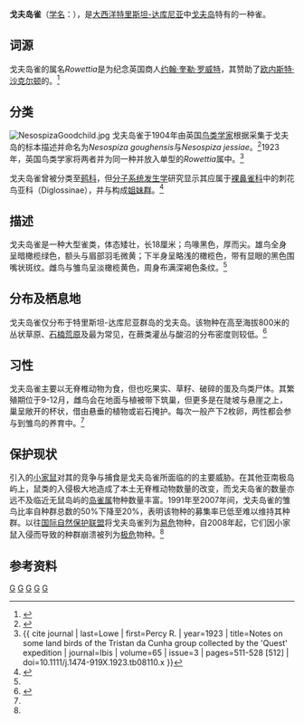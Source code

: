 {{Speciesbox
| image = Gough Bunting Male.JPG
| image_caption = 雄鸟
| status = CR
| status_system = IUCN3.1
| status_ref = <ref name=iucn>{{cite iucn|url=https://www.iucnredlist.org/details/22723149/0 |title=''Rowettia goughensis'' |author=BirdLife International |author-link=BirdLife International |year=2017 |access-date=2021-01-05}}</ref>
| genus = Rowettia
| parent_authority = {{tsl|en|Percy Roycroft Lowe|Lowe}}, 1923
| species = goughensis
| authority = ({{tsl|en|William Eagle Clarke|威廉·伊戈·克拉克|Clarke, WE}}, 1904)
| synonyms = ''[[岛雀属|Nesospiza]] goughensis'' ({{tsl|en|protonym|基本异名}})<br>''Nesospiza jessiae''
}}
'''戈夫岛雀'''（[[学名|学名]]：{{lang|la|''Rowettia goughensis''}}），是[[大西洋|大西洋]][[特里斯坦-达库尼亚|特里斯坦-达库尼亚]]中[[戈夫岛|戈夫岛]]特有的一种雀。

==词源==
戈夫岛雀的属名''Rowettia''是为纪念英国商人[[约翰·奎勒·罗威特|约翰·奎勒·罗威特]]，其赞助了[[欧内斯特·沙克尔顿|欧内斯特·沙克尔顿]]的{{tsl|en|Shackleton–Rowett Expedition|沙克尔顿-罗威特探险}}。<ref>{{cite book | last=Jobling | first=James A. | year=2010| title=The Helm Dictionary of Scientific Bird Names | url=https://archive.org/details/Helm_Dictionary_of_Scientific_Bird_Names_by_James_A._Jobling | publisher=Christopher Helm | location=London | isbn=978-1-4081-2501-4 | page=[https://archive.org/details/Helm_Dictionary_of_Scientific_Bird_Names_by_James_A._Jobling/page/n338 338] }}</ref>

==分类==
[[File:NesospizaGoodchild.jpg|thumb]]
戈夫岛雀于1904年由英国[[鸟类学家|鸟类学家]]{{tsl|en|William Eagle Clarke|威廉·伊戈·克拉克}}根据采集于戈夫岛的标本描述并命名为''Nesospiza goughensis''与''Nesospiza jessiae''。<ref>{{cite journal | last=Clarke | first=W. Eagle | year=1904 | title=''Nesospiza goughensis'', n. sp. | journal=Bulletin of the British Ornithologists' Club | volume=15 | page=18 | url=https://www.biodiversitylibrary.org/page/37116940 | access-date=2021-01-05 | archive-date=2022-04-06 | archive-url=https://web.archive.org/web/20220406172252/https://www.biodiversitylibrary.org/page/37116940 }}</ref>1923年，英国鸟类学家{{tsl|en|Percy Lowe|珀西·洛}}将两者并为同一种并放入单型的''Rowettia''属中。<ref name=lowe>{{ cite journal | last=Lowe | first=Percy R. | year=1923 | title=Notes on some land birds of the Tristan da Cunha group collected by the 'Quest' expedition | journal=Ibis | volume=65 | issue=3 | pages=511-528 [512] | doi=10.1111/j.1474-919X.1923.tb08110.x }}</ref>

戈夫岛雀曾被分类至[[鹀科|鹀科]]，但[[分子系统发生学|分子系统发生学]]研究显示其应属于[[裸鼻雀科|裸鼻雀科]]中的刺花鸟亚科（Diglossinae），并与{{tsl|en|Melanodera|黑喉雀属}}构成[[姐妹群|姐妹群]]。<ref>{{cite journal| last1=Burns | first1=K.J. | last2=Shultz | first2=A.J. | last3=Title | first3=P.O. | last4=Mason | first4=N.A. | last5=Barker | first5=F.K. | last6=Klicka | first6=J. | last7=Lanyon | first7=S.M. | last8=Lovette | first8=I.J. | year=2014 | title=Phylogenetics and diversification of tanagers (Passeriformes: Thraupidae), the largest radiation of Neotropical songbirds | journal=Molecular Phylogenetics and Evolution| volume=75| pages=41–77 | doi=10.1016/j.ympev.2014.02.006 }}</ref>

==描述==
戈夫岛雀是一种大型雀类，体态矮壮，长18厘米；鸟喙黑色，厚而尖。雄鸟全身呈暗橄榄绿色，额头与眉部羽毛微黄；下半身呈略浅的橄榄色，带有显眼的黑色围嘴状斑纹。雌鸟与雏鸟呈淡橄榄黄色，周身布满深褐色条纹。<ref name=iucn/>

==分布及栖息地==
戈夫岛雀仅分布于特里斯坦-达库尼亚群岛的戈夫岛。该物种在高至海拔800米的丛状草原、[[石楠荒原|石楠荒原]]及{{tsl|en|Feldmark|山地草原}}最为常见，在蕨类灌丛与酸沼的分布密度则较低。<ref name=Ryan>{{cite journal| last1=Ryan | first1=P.G. | last2= Cuthbert | first2=R.J.| year=2008 | title=The biology and conservation status of Gough Bunting ''Rowettia goughensis'' | journal=Bulletin of the British Ornithologists| volume=128| pages=242-253}}</ref>

==习性==
戈夫岛雀主要以无脊椎动物为食，但也吃果实、草籽、破碎的蛋及鸟类尸体。其繁殖期位于9-12月，雌鸟会在地面与植被带下筑巢，但更多是在陡坡与悬崖之上，巢呈敞开的杯状，借由悬垂的植物或岩石掩护。每次一般产下2枚卵，两性都会参与到雏鸟的养育中。<ref name=Ryan/>

==保护现状==
引入的[[小家鼠|小家鼠]]对其的竞争与捕食是戈夫岛雀所面临的的主要威胁。在其他亚南极岛屿上，鼠类的入侵极大地造成了本土无脊椎动物数量的改变，而戈夫岛雀的数量亦远不及临近无鼠岛屿的[[岛雀属|岛雀属]]物种数量丰富。1991年至2007年间，戈夫岛雀的雏鸟比率自种群总数的50%下降至20%，表明该物种的募集率已低至难以维持其种群。以往[[国际自然保护联盟|国际自然保护联盟]]将戈夫岛雀列为[[易危|易危]]物种，自2008年起，它们因小家鼠入侵而导致的种群崩溃被列为[[极危|极危]]物种。<ref name=iucn/>

==参考资料==
{{reflist}}

{{Taxonbar|from=Q1027765}}
[[Category:IUCN紅色名錄極危物種|G]]
[[Category:1904年描述的鸟类|G]]
[[Category:特里斯坦-达库尼亚特有动物|G]]
[[Category:裸鼻雀科|G]]
[[Category:亚南极岛屿鸟类|G]]